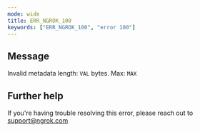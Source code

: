 ```yaml
---
mode: wide
title: ERR_NGROK_100
keywords: ["ERR_NGROK_100", "error 100"]
---
```


## Message

Invalid metadata length: `VAL` bytes. Max: `MAX`

## Further help

If you're having trouble resolving this error, please reach out to [support@ngrok.com](mailto:support@ngrok.com?subject=Help%20with%20ERR_NGROK_100)
